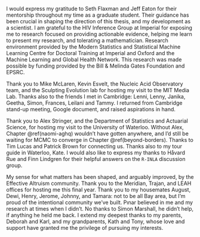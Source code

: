 I would express my gratitude to Seth Flaxman and Jeff Eaton for their mentorship throughout my time as a graduate student.
Their guidance has been crucial in shaping the direction of this thesis, and my development as a scientist.
<!-- Thanks to my examiners Adam Sykulski and Chris Paciorek. -->
I am grateful to the HIV Inference Group at Imperial for exposing me to research focused on providing actionable evidence, helping me learn to present my research, and tolerating a mathematician.
Research environment provided by the Modern Statistics and Statistical Machine Learning Centre for Doctoral Training at Imperial and Oxford and the Machine Learning and Global Health Network.
This research was made possible by funding provided by the Bill & Melinda Gates Foundation and EPSRC.

Thank you to Mike McLaren, Kevin Esvelt, the Nucleic Acid Observatory team, and the Sculpting Evolution lab for hosting my visit to the MIT Media Lab.
Thanks also to the friends I met in Cambridge: Lenni, Lenny, Janika, Geetha, Simon, Frances, Leilani and Tammy.
I returned from Cambridge stand-up meeting, Google document, and raised aspirations in hand.

Thank you to Alex Stringer, and the Department of Statistics and Actuarial Science, for hosting my visit to the University of Waterloo.
Without Alex, Chapter \@ref(naomi-aghq) wouldn't have gotten anywhere, and I'd still be waiting for MCMC to converge in Chapter \@ref(beyond-borders).
Thanks to Tim Lucas and Patrick Brown for connecting us.
Thanks also to my tour guide in Waterloo, Kate.
I would also like to express my thanks to Håvard Rue and Finn Lindgren for their helpful answers on the `R-INLA` discussion group.

My sense for what matters has been shaped, and arguably improved, by the Effective Altruism community.
Thank you to the Meridian, Trajan, and LEAH offices for hosting me this final year.
Thank you to my housemates August, Dewi, Henry, Jerome, Johnny, and Tamara: not to be all Bay area, but I'm proud of the intentional community we've built.
Pınar believed in me and my research at times when I didn't.
No thanks to Simon Marshall, he didn't help, if anything he held me back.
I extend my deepest thanks to my parents, Deborah and Karl, and my grandparents, Kath and Tony, whose love and support have granted me the privilege of pursuing my interests.

\begin{flushright}
Adam Howes \\
Imperial College London\\
December 2023
\end{flushright}
